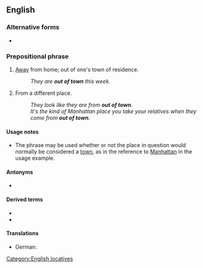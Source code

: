 {{also|out-of-town}}
==English==

===Alternative forms===
* {{l|en|out-of-town}} {{qualifier|especially in attributive use}}

===Prepositional phrase===
{{head|en|prepositional phrase}}

# {{lb|en|of a person}} [[away|Away]] from home; out of one's town of residence.
#: ''They are '''out of town''' this week.''
# {{lb|en|of a person}} From a different place.
#: ''They look like they are from '''out of town'''.''
#: ''It's the kind of Manhattan place you take your relatives when they come from '''out of town'''.''

====Usage notes====
* The phrase {{m|en||out of town}} may be used whether or not the place in question would normally be considered a [[town]], as in the reference to [[Manhattan]] in the usage example.

====Antonyms====
* {{l|en|in town}}

====Derived terms====
* {{l|en|out-of-towner}}
* {{l|en|get out of town}}

====Translations====
{{trans-top|out of one's town of residence}}
* German: {{t+|de|verreist}}
{{trans-mid}}
{{trans-bottom}}
[[Category:English locatives]]